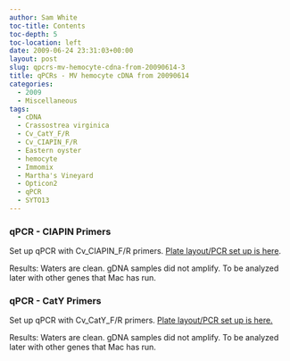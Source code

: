 ```yaml
---
author: Sam White
toc-title: Contents
toc-depth: 5
toc-location: left
date: 2009-06-24 23:31:03+00:00
layout: post
slug: qpcrs-mv-hemocyte-cdna-from-20090614-3
title: qPCRs - MV hemocyte cDNA from 20090614
categories:
  - 2009
  - Miscellaneous
tags:
  - cDNA
  - Crassostrea virginica
  - Cv_CatY_F/R
  - Cv_CIAPIN_F/R
  - Eastern oyster
  - hemocyte
  - Immomix
  - Martha's Vineyard
  - Opticon2
  - qPCR
  - SYTO13
---
```


### qPCR - CIAPIN Primers



Set up qPCR with Cv_CIAPIN_F/R primers. [Plate layout/PCR set up is here](https://eagle.fish.washington.edu/Arabidopsis/Notebook%20Workup%20Files/20090624-02.jpg).

Results: Waters are clean. gDNA samples did not amplify. To be analyzed later with other genes that Mac has run.





### qPCR - CatY Primers



Set up qPCR with Cv_CatY_F/R primers. [Plate layout/PCR set up is here.](https://eagle.fish.washington.edu/Arabidopsis/Notebook%20Workup%20Files/20090624-01.jpg)

Results: Waters are clean. gDNA samples did not amplify. To be analyzed later with other genes that Mac has run.
